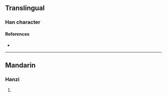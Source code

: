 {{character info/new}}
==Translingual==

===Han character===
{{Han char|rn=86|rad=火|as=09|sn=13|four=|canj=FBBR|ids=⿰火咼}}

====References====
* {{Han ref|kx=0678.161|dkj=19251|hdz=32218.020|uh=7171|ud=29041}}

----

==Mandarin==

===Hanzi===
{{cmn-hanzi|pin=[[guā]] ([[gua1]])|wg=kua<sup>1</sup>}}

# {{defn|lang=cmn|sort=火09}}